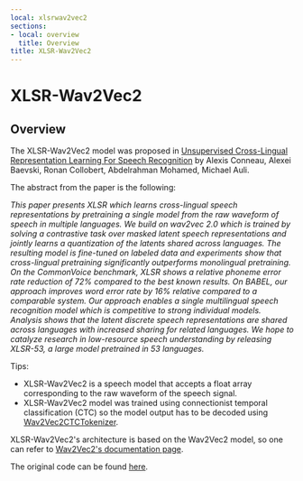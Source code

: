 ```yaml
---
local: xlsrwav2vec2
sections:
- local: overview
  title: Overview
title: XLSR-Wav2Vec2
---
```

<script>
</script>
<!--Copyright 2021 The HuggingFace Team. All rights reserved.

Licensed under the Apache License, Version 2.0 (the "License"); you may not use this file except in compliance with
the License. You may obtain a copy of the License at

http://www.apache.org/licenses/LICENSE-2.0

Unless required by applicable law or agreed to in writing, software distributed under the License is distributed on
an "AS IS" BASIS, WITHOUT WARRANTIES OR CONDITIONS OF ANY KIND, either express or implied. See the License for the
specific language governing permissions and limitations under the License.
-->

<h1 id="xlsrwav2vec2">XLSR-Wav2Vec2</h1>

<h2 id="overview">Overview</h2>

The XLSR-Wav2Vec2 model was proposed in [Unsupervised Cross-Lingual Representation Learning For Speech Recognition](https://arxiv.org/abs/2006.13979) by Alexis Conneau, Alexei Baevski, Ronan Collobert, Abdelrahman Mohamed, Michael
Auli.

The abstract from the paper is the following:

*This paper presents XLSR which learns cross-lingual speech representations by pretraining a single model from the raw
waveform of speech in multiple languages. We build on wav2vec 2.0 which is trained by solving a contrastive task over
masked latent speech representations and jointly learns a quantization of the latents shared across languages. The
resulting model is fine-tuned on labeled data and experiments show that cross-lingual pretraining significantly
outperforms monolingual pretraining. On the CommonVoice benchmark, XLSR shows a relative phoneme error rate reduction
of 72% compared to the best known results. On BABEL, our approach improves word error rate by 16% relative compared to
a comparable system. Our approach enables a single multilingual speech recognition model which is competitive to strong
individual models. Analysis shows that the latent discrete speech representations are shared across languages with
increased sharing for related languages. We hope to catalyze research in low-resource speech understanding by releasing
XLSR-53, a large model pretrained in 53 languages.*

Tips:

- XLSR-Wav2Vec2 is a speech model that accepts a float array corresponding to the raw waveform of the speech signal.
- XLSR-Wav2Vec2 model was trained using connectionist temporal classification (CTC) so the model output has to be
  decoded using [Wav2Vec2CTCTokenizer](/docs/transformers/pr_15247/en/model_doc/wav2vec2#transformers.Wav2Vec2CTCTokenizer).

XLSR-Wav2Vec2's architecture is based on the Wav2Vec2 model, so one can refer to [Wav2Vec2's documentation page](wav2vec2).

The original code can be found [here](https://github.com/pytorch/fairseq/tree/master/fairseq/models/wav2vec).
